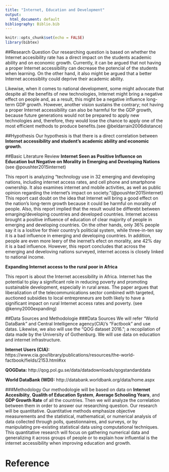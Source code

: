 ```yaml
---
title: "Internet, Education and Development"
output:
  html_document: default
bibliography: Biblio.bib
---
```


```r
knitr::opts_chunk$set(echo = FALSE)
library(bibtex)
```
##Research Question 
Our researching question is based on whether the Internet accesibility rate has a direct impact on the students academic ability and on economic growth. Currently, it can be argued that not having a proper Internet accessibility can decrease the potencial of the students when learning. On the other hand, it also might be argued that a better Internet accessiblity could deprive their academic ability. 

Likewise, when it comes to national development, some might advocate that despite all the benefits of new technologies, Internet might bring a negative effect on people and, as a result, this might be a negative influence long-term GDP growth. 
However, another vision sustains the contrary; not having a proper Internet accessibility can also be harmful for the GDP growth, because future generations would not be prepared to apply new technologies and, therefore, they would lose the chance to apply one of the most efficient methods to produce benefits.(see @beldarrain2006distance)


##Hypothesis
Our hypothesis is that there is a direct correlation between **Internet accessibility and student's academic ability and economic growth**.

##Basic Literature Review
**Internet Seen as Positive Influence on Education but Negative on Morality in Emerging and Developing Nations** (see @poushter2015internet)

This report is analyzing "technology use in 32 emerging and developing nations, including internet access rates, and cell phone and smartphone ownership. It also examines internet and mobile activities, as well as public opinion regarding the internet’s impact on society."(@poushter2015internet)
This report cast doubt on the idea that Internet will bring a good effect on the nation's long-term growth because it could be harmful on morality of people. 
Also, this report implied that the result would be differebt between emarging/developing countries and developed countries. Internet access brought a positive influence of education of clear majority of people in emerging and developing countries. On the other hands, only 36% people say it is a lositive for thieir country's politicial system, while three-in-ten say it is a bad influence in emerging and developing countries. In addition, people are even more leery of the inernet's efect on morality, ane 42% day it is a bad influence. However, this report concludes that across the emerging and develoving nations surveyed, internet access is closely linked to national income.


**Expanding Internet access to the rural poor in Africa**

This report is about the Internet accessibility in Africa. Internet has the potential to play a significant role in reducing poverty and promoting sustainable development, especially in rural areas. The paper argues that liberalization of the telecommunications sector combined with targeted, auctioned subsidies to local entrepreneurs are both likely to have a significant impact on rural Internet access rates and poverty. (see @kenny2000expanding)


##Data Sources and Methodologie
###Data Sources
We will refer "World DataBank" and Central Intelligence agency(CIA)'s "Factbook" and  use datas. Likewise, we also will use the "QOG dataset 2016."; a recopilation of data made by the University of Gothenburg. We will use data on education and internet infrastructure.

**Internet Users (CIA):** https://www.cia.gov/library/publications/resources/the-world-factbook/fields/2153.html#xx

**QOGData:** http://qog.pol.gu.se/data/datadownloads/qogstandarddata

**World DataBank (WDI):** http://databank.worldbank.org/data/home.aspx

###Methodology
Our methodologie will be based on data on **Internet Accesibiity**, **Qualith of Education System**, **Average Schooling Years**, and **GDP Growth Rate** of all the countries. Then we will analyze the correlation between them in order to answer our researching question. 
Our research will be quantitative. Quantitative methods emphasize objective measurements and the statistical, mathematical, or numerical analysis of data collected through polls, questionnaires, and surveys, or by manipulating pre-existing statistical data using computational techniques. This quantitative research will focus on gathering numerical data and generalizing it across groups of people or to explain how influential is the internet accessibility when improving education and growth.

Reference
=======

